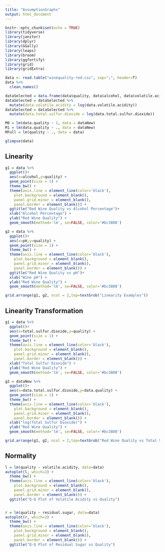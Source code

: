 ```yaml
---
title: "AssumptionGraphs"
output: html_document
---
```


```r
knitr::opts_chunk$set(echo = TRUE)
library(tidyverse)
library(janitor) 
library(dplyr)
library(GGally)
library(leaps)
library(broom)
library(ggfortify)
library(grid)
library(gridExtra)
```

```r
data <- read.table("winequality-red.csv", sep=";", header=T)
data %>% 
  clean_names()

dataSelected = data.frame(data$quality, data$alcohol, data$volatile.acidity, data$total.sulfur.dioxide, data$citric.acid, data$density)
dataSelected = dataSelected %>%
  mutate(data.volatile.acidity = log(data.volatile.acidity))
dataSelected = dataSelected %>%
  mutate(data.total.sulfur.dioxide = log(data.total.sulfur.dioxide))

M0 = lm(data.quality ~ 1, data = dataNew)
M1 = lm(data.quality ~ ., data = dataNew)
MFull = lm(quality ~ ., data = data)
```

```r
glimpse(data)
```

## Linearity
```r
g1 = data %>%
  ggplot()+
  aes(x=alcohol,y=quality) +
  geom_point(size = 1) +
  theme_bw() +
  theme(axis.line = element_line(color='black'),
    plot.background = element_blank(),
    panel.grid.minor = element_blank(),
    panel.border = element_blank()) +
  ggtitle("Red Wine Quality vs Alcohol Percentage")+
  xlab("Alcohol Percentage") +
  ylab("Red Wine Quality") +
  geom_smooth(method='lm', se=FALSE, color='#bc3808') 

g2 = data %>%
  ggplot()+
  aes(x=pH,y=quality) +
  geom_point(size = 1) +
  theme_bw() +
  theme(axis.line = element_line(color='black'),
    plot.background = element_blank(),
    panel.grid.minor = element_blank(),
    panel.border = element_blank()) +
  ggtitle("Red Wine Quality vs pH")+
  xlab("Wine pH") +
  ylab("Red Wine Quality") +
  geom_smooth(method='lm', se=FALSE, color='#bc3808') 

grid.arrange(g1, g2, ncol = 2,top=textGrob("Linearity Examples"))
```

## Linearity Transformation
```r
g1 = data %>%
  ggplot()+
  aes(x=total.sulfur.dioxide,y=quality) +
  geom_point(size = 1) +
  theme_bw() +
  theme(axis.line = element_line(color='black'),
    plot.background = element_blank(),
    panel.grid.minor = element_blank(),
    panel.border = element_blank()) +
  xlab("Total Sulfur Dioxide") +
  ylab("Red Wine Quality") +
  geom_smooth(method='lm', se=FALSE, color='#bc3808') 

g2 = dataNew %>%
  ggplot()+
  aes(x=data.total.sulfur.dioxide,y=data.quality) +
  geom_point(size = 1) +
  theme_bw() +
  theme(axis.line = element_line(color='black'),
    plot.background = element_blank(),
    panel.grid.minor = element_blank(),
    panel.border = element_blank()) +
  xlab("log(Total Sulfur Dioxide)") +
  ylab("Red Wine Quality") +
  geom_smooth(method='lm', se=FALSE, color='#bc3808') 

grid.arrange(g1, g2, ncol = 2,top=textGrob("Red Wine Quality vs Total Sulfur Dioxide: with & without log"))
```

## Normality
```r
l = lm(quality ~ volatile.acidity, data=data)
autoplot(l, which=2) +
  theme_bw() +
  theme(axis.line = element_line(color='black'),
    plot.background = element_blank(),
    panel.grid.minor = element_blank(),
    panel.border = element_blank()) +
  ggtitle("Q-Q Plot of Volatile Acidity vs Quality")


r = lm(quality ~ residual.sugar, data=data)
autoplot(r, which=2) +
  theme_bw() +
  theme(axis.line = element_line(color='black'),
    plot.background = element_blank(),
    panel.grid.minor = element_blank(),
    panel.border = element_blank()) +
  ggtitle("Q-Q Plot of Residual Sugar vs Quality")

```








